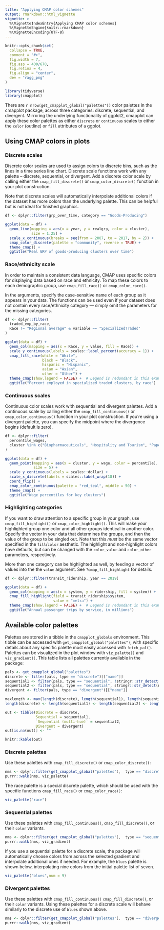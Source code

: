 ```yaml
---
title: "Applying CMAP color schemes"
output: rmarkdown::html_vignette
vignette: >
  %\VignetteIndexEntry{Applying CMAP color schemes}
  %\VignetteEngine{knitr::rmarkdown}
  %\VignetteEncoding{UTF-8}
---
```


```r
knitr::opts_chunk$set(
  collapse = TRUE,
  comment = "#>",
  fig.width = 7,
  fig.asp = 400/670,
  fig.retina = 4,
  fig.align = "center",
  dev = "ragg_png"
)

library(tidyverse)
library(cmapplot)
```

There are `r nrow(get_cmapplot_global("palettes"))` color palettes in the cmapplot package, across three categories: discrete, sequential, and divergent. Mirroring the underlying functionality of ggplot2, cmapplot can apply these color palettes as either `discrete` or `continuous` scales to either the `color` (outline) or `fill` attributes of a ggplot.

## Using CMAP colors in plots

### Discrete scales

Discrete color scales are used to assign colors to discrete bins, such as the lines in a time series line chart. Discrete scale functions work with any palette -- discrete, sequential, or divergent. Add a discrete color scale by calling either the `cmap_fill_discrete()` or `cmap_color_discrete()` function in your plot construction. 

Note that discrete scales will automatically interpolate additional colors if the dataset has more colors than the underlying palette. This can be helpful but is not ideal for finished graphics.

```r
df <- dplyr::filter(grp_over_time, category == "Goods-Producing")

ggplot(data = df) +
  geom_line(mapping = aes(x = year, y = realgrp, color = cluster), 
            size = 1.25) +
  scale_x_continuous(breaks = seq(from = 2007, to = 2017, by = 2)) +
  cmap_color_discrete(palette = "community", reverse = TRUE) +
  theme_cmap() +
  ggtitle("Real GRP of goods-producing clusters over time")
```

### Race/ethnicity scale

In order to maintain a consistent data language, CMAP uses specific colors for displaying data based on race and ethnicity. To map these colors to each demographic group, use `cmap_fill_race()` or `cmap_color_race()`. 

In the arguments, specify the case-sensitive name of each group as it appears in your data. The functions can be used even if your dataset does not contain every race/ethnicity category — simply omit the parameters for the missing categories.

```r
df <- dplyr::filter(
  traded_emp_by_race,
  Race != "Regional average" & variable == "SpecializedTraded"
)

ggplot(data = df) +
  geom_col(mapping = aes(x = Race, y = value, fill = Race)) +
  scale_y_continuous(labels = scales::label_percent(accuracy = 1)) +
  cmap_fill_race(white = "White",
                 black = "Black",
                 hispanic = "Hispanic",
                 asian = "Asian",
                 other = "Other") +
  theme_cmap(show.legend = FALSE) +  # Legend is redundant in this example
  ggtitle("Percent employed in specialized traded clusters, by race")
```

### Continuous scales
Continuous color scales work with sequential and divergent palettes. Add a continuous scale by calling either the `cmap_fill_continuous()` or `cmap_color_continuous()` function in your plot construction. If you're using a divergent palette, you can specify the midpoint where the divergence begins (default is zero).

```r
df <- dplyr::filter(
  percentile_wages,
  cluster %in% c("Biopharmaceuticals", "Hospitality and Tourism", "Paper and Packaging")
)

ggplot(data = df) +
  geom_point(mapping = aes(x = cluster, y = wage, color = percentile),
             size = 5) +
  scale_y_continuous(labels = scales::dollar) +
  scale_x_discrete(labels = scales::label_wrap(18)) +
  coord_flip() +
  cmap_color_continuous(palette = "red_teal", middle = 50) +
  theme_cmap() +
  ggtitle("Wage percentiles for key clusters")
```

### Highlighting categories

If you want to draw attention to a specific group in your graph, use `cmap_fill_highlight()` or `cmap_color_highlight()`. This will make your highlighted group one color and all other groups identical in another color. Specify the vector in your data that determines the groups, and then the value of the group to be singled out. Note that this *must* be the same vector specified in the `fill`/`color` aesthetic. The highlight and non-highlight colors have defaults, but can be changed with the `color_value` and `color_other` parameters, respectively. 

More than one category can be highlighted as well, by feeding a vector of values into the the `value` argument. See `?cmap_fill_highlight` for details.

```r
df <- dplyr::filter(transit_ridership, year == 2019)

ggplot(data = df) +
  geom_col(mapping = aes(x = system, y = ridership, fill = system)) +
  cmap_fill_highlight(field = transit_ridership$system,
                      value = "metra") +
  theme_cmap(show.legend = FALSE) +  # Legend is redundant in this example
  ggtitle("Annual passenger trips by service, in millions")
```


## Available color palettes
Palettes are stored in a tibble in the `cmapplot_globals` environment. This tibble can be accessed with `get_cmapplot_global("palettes")`, with specific details about any specific palette most easily accessed with `fetch_pal()`. Palettes can be visualized in the plot window with `viz_palette()` and `viz_gradient()`. This table lists all palettes currently available in the package:

```r

pals <- get_cmapplot_global("palettes")
discrete <- filter(pals, type == "discrete")[["name"]]
sequential1 <- filter(pals, type == "sequential", !stringr::str_detect(name, "_"))[["name"]]
sequential2 <- filter(pals, type == "sequential", stringr::str_detect(name, "_"))[["name"]]
divergent <- filter(pals, type == "divergent")[["name"]]

maxlength <- max(length(discrete), length(sequential1), length(sequential2), length(divergent))
length(discrete) <- length(sequential1) <- length(sequential2) <- length(divergent) <- maxlength

out <- tibble(Discrete = discrete, 
              Sequential = sequential1,
              `Sequential (multi-hue)` = sequential2,
              Divergent = divergent)
out[is.na(out)] <- ""

knitr::kable(out)
```

### Discrete palettes
Use these palettes with `cmap_fill_discrete()` or `cmap_color_discrete()`:
```r
nms <- dplyr::filter(get_cmapplot_global("palettes"),  type == "discrete", name != "race")$name
purrr::walk(nms, viz_palette)
```

The race palette is a special discrete palette, which should be used with the specific functions `cmap_fill_race()` or `cmap_color_race()`:
```r
viz_palette("race")
```

### Sequential palettes
Use these palettes with `cmap_fill_continuous()`, `cmap_fill_discrete()`, or their `color` variants.
```r
nms <- dplyr::filter(get_cmapplot_global("palettes"),  type == "sequential")$name
purrr::walk(nms, viz_gradient)
```

If you use a sequential palette for a discrete scale, the package will automatically choose colors from across the selected gradient and interpolate additional ones if needed. For example, the `blues` palette is shown below, interpolating nine colors from the initial palette list of seven.

```r
viz_palette("blues",num = 9)
```

### Divergent palettes
Use these palettes with `cmap_fill_continuous()` `cmap_fill_discrete()`, or their `color` variants. Using these palettes for a discrete scale will behave similarly to the discrete use of `blues` shown above.
```r
nms <- dplyr::filter(get_cmapplot_global("palettes"),  type == "divergent")$name
purrr::walk(nms, viz_gradient)
```


